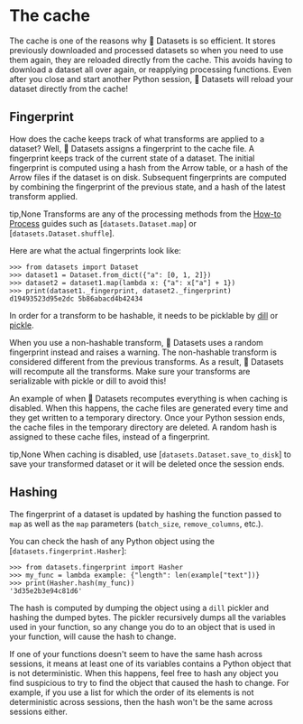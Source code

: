 # The cache

The cache is one of the reasons why 🤗 Datasets is so efficient. It stores previously downloaded and processed datasets so when you need to use them again, they are reloaded directly from the cache. This avoids having to download a dataset all over again, or reapplying processing functions. Even after you close and start another Python session, 🤗 Datasets will reload your dataset directly from the cache!

## Fingerprint

How does the cache keeps track of what transforms are applied to a dataset? Well, 🤗 Datasets assigns a fingerprint to the cache file. A fingerprint keeps track of the current state of a dataset. The initial fingerprint is computed using a hash from the Arrow table, or a hash of the Arrow files if the dataset is on disk. Subsequent fingerprints are computed by combining the fingerprint of the previous state, and a hash of the latest transform applied. 

tip,None
Transforms are any of the processing methods from the [How-to Process](./process) guides such as [`datasets.Dataset.map`] or [`datasets.Dataset.shuffle`].

Here are what the actual fingerprints look like:

```
>>> from datasets import Dataset
>>> dataset1 = Dataset.from_dict({"a": [0, 1, 2]})
>>> dataset2 = dataset1.map(lambda x: {"a": x["a"] + 1})
>>> print(dataset1._fingerprint, dataset2._fingerprint)
d19493523d95e2dc 5b86abacd4b42434
```

In order for a transform to be hashable, it needs to be picklable by [dill](https://dill.readthedocs.io/en/latest/) or [pickle](https://docs.python.org/3/library/pickle). 

When you use a non-hashable transform, 🤗 Datasets uses a random fingerprint instead and raises a warning. The non-hashable transform is considered different from the previous transforms. As a result, 🤗 Datasets will recompute all the transforms. Make sure your transforms are serializable with pickle or dill to avoid this!

An example of when 🤗 Datasets recomputes everything is when caching is disabled. When this happens, the cache files are generated every time and they get written to a temporary directory. Once your Python session ends, the cache files in the temporary directory are deleted. A random hash is assigned to these cache files, instead of a fingerprint. 

tip,None
When caching is disabled, use [`datasets.Dataset.save_to_disk`] to save your transformed dataset or it will be deleted once the session ends.

## Hashing

The fingerprint of a dataset is updated by hashing the function passed to `map` as well as the `map` parameters (`batch_size`, `remove_columns`, etc.).

You can check the hash of any Python object using the [`datasets.fingerprint.Hasher`]:

```
>>> from datasets.fingerprint import Hasher
>>> my_func = lambda example: {"length": len(example["text"])}
>>> print(Hasher.hash(my_func))
'3d35e2b3e94c81d6'
```

The hash is computed by dumping the object using a `dill` pickler and hashing the dumped bytes.
The pickler recursively dumps all the variables used in your function, so any change you do to an object that is used in your function, will cause the hash to change.

If one of your functions doesn't seem to have the same hash across sessions, it means at least one of its variables contains a Python object that is not deterministic.
When this happens, feel free to hash any object you find suspicious to try to find the object that caused the hash to change.
For example, if you use a list for which the order of its elements is not deterministic across sessions, then the hash won't be the same across sessions either.
